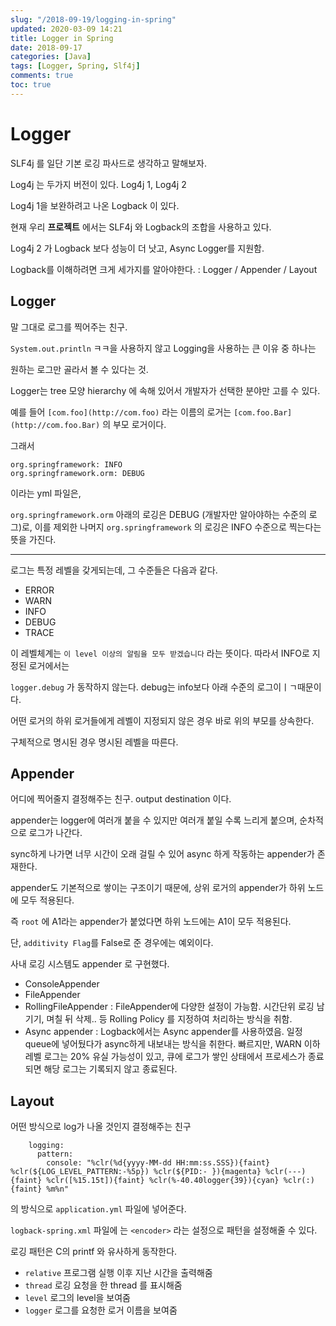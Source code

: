 ```yaml
---
slug: "/2018-09-19/logging-in-spring"
updated: 2020-03-09 14:21
title: Logger in Spring
date: 2018-09-17
categories: [Java]
tags: [Logger, Spring, Slf4j]
comments: true
toc: true
---
```

# Logger

SLF4j 를 일단 기본 로깅 파사드로 생각하고 말해보자.

Log4j 는 두가지 버전이 있다. Log4j 1, Log4j 2

Log4j 1을 보완하려고 나온 Logback 이 있다.

현재 우리 **프로젝트** 에서는 SLF4j 와 Logback의 조합을 사용하고 있다.

Log4j 2 가 Logback 보다 성능이 더 낫고, Async Logger를 지원함.

Logback를 이해하려면 크게 세가지를 알아야한다. : Logger / Appender / Layout

## Logger

말 그대로 로그를 찍어주는 친구.

`System.out.println` ㅋㅋ을 사용하지 않고  Logging을 사용하는 큰 이유 중 하나는

원하는 로그만 골라서 볼 수 있다는 것.

Logger는 tree 모양 hierarchy 에 속해 있어서 개발자가 선택한 분야만 고를 수 있다.

예를 들어 `[com.foo](http://com.foo)` 라는 이름의 로거는 `[com.foo.Bar](http://com.foo.Bar)` 의 부모 로거이다.

그래서

    org.springframework: INFO
    org.springframework.orm: DEBUG

이라는 yml 파일은,

`org.springframework.orm` 아래의 로깅은 DEBUG (개발자만 알아야하는 수준의 로그)로, 이를 제외한 나머지 `org.springframework` 의 로깅은 INFO  수준으로 찍는다는 뜻을 가진다.

---

로그는 특정 레벨을 갖게되는데, 그 수준들은 다음과 같다.

- ERROR
- WARN
- INFO
- DEBUG
- TRACE

이 레벨체계는 `이 level 이상의 알림을 모두 받겠습니다` 라는 뜻이다. 따라서 INFO로 지정된 로거에서는

`logger.debug` 가 동작하지 않는다. debug는 info보다 아래 수준의 로그이ㅣㄱ때문이다.

어떤 로거의 하위 로거들에게 레벨이 지정되지 않은 경우 바로 위의 부모를 상속한다.

구체적으로 명시된 경우 명시된 레벨을 따른다.

## Appender

어디에 찍어줄지 결정해주는 친구. output destination 이다.

appender는 logger에 여러개 붙을 수 있지만 여러개 붙일 수록 느리게 붙으며, 순차적으로 로그가 나간다.

sync하게 나가면 너무 시간이 오래 걸릴 수 있어 async 하게 작동하는 appender가 존재한다.

appender도 기본적으로 쌓이는 구조이기 때문에, 상위 로거의 appender가 하위 노드에 모두 적용된다.

즉 `root` 에 A1라는 appender가 붙었다면 하위 노드에는 A1이 모두 적용된다.

단, `additivity Flag`를  False로 준 경우에는 예외이다.

사내 로깅 시스템도 appender 로 구현했다.

- ConsoleAppender
- FileAppender
- RollingFileAppender : FileAppender에 다양한 설정이 가능함. 시간단위 로깅 남기기, 며칠 뒤 삭제.. 등 Rolling Policy 를 지정하여 처리하는 방식을 취함.
- Async appender : Logback에서는 Async appender를 사용하였음. 일정 queue에 넣어뒀다가 async하게 내보내는 방식을 취한다. 빠르지만, WARN 이하 레벨 로그는 20% 유실 가능성이 있고, 큐에 로그가 쌓인 상태에서 프로세스가 종료되면 해당 로그는 기록되지 않고 종료된다.

## Layout

어떤 방식으로 log가 나올 것인지 결정해주는 친구
```
    logging:
      pattern:
        console: "%clr(%d{yyyy-MM-dd HH:mm:ss.SSS}){faint} %clr(${LOG_LEVEL_PATTERN:-%5p}) %clr(${PID:- }){magenta} %clr(---){faint} %clr([%15.15t]){faint} %clr(%-40.40logger{39}){cyan} %clr(:){faint} %m%n"
```
의 방식으로 `application.yml` 파일에 넣어준다.

`logback-spring.xml` 파일에 는 `<encoder>` 라는 설정으로 패턴을 설정해줄 수 있다.

로깅 패턴은 C의 printf 와 유사하게 동작한다.

- `relative` 프로그램 실행 이후 지난 시간을 출력해줌
- `thread` 로깅 요청을 한 thread 를 표시해줌
- `level` 로그의 level을 보여줌
- `logger` 로그를 요청한 로거 이름을 보여줌
